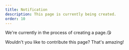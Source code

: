 ```yaml
---
title: Notification
description: This page is currently being created.
order: 10
---
```


We're currently in the process of creating a page.😘

Wouldn't you like to contribute this page? That's amazing!
